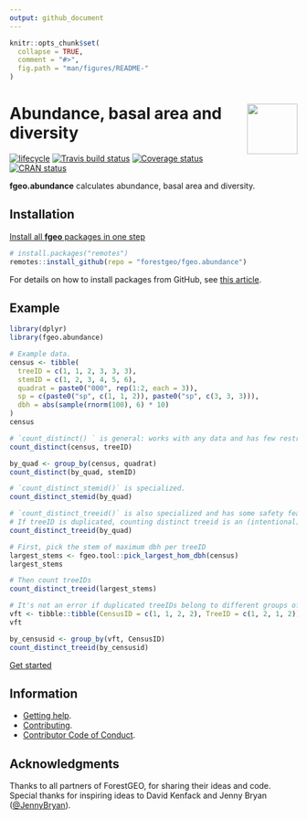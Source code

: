 ```yaml
---
output: github_document
---
```


<!-- README.md is generated from README.Rmd. Please edit that file -->

```r
knitr::opts_chunk$set(
  collapse = TRUE,
  comment = "#>",
  fig.path = "man/figures/README-"
)
```

# <img src="https://i.imgur.com/vTLlhbp.png" align="right" height=88 /> Abundance, basal area and diversity

[![lifecycle](https://img.shields.io/badge/lifecycle-experimental-orange.svg)](https://www.tidyverse.org/lifecycle/#experimental)
[![Travis build status](https://travis-ci.org/forestgeo/fgeo.abundance.svg?branch=master)](https://travis-ci.org/forestgeo/fgeo.abundance)
[![Coverage status](https://codecov.io/gh/forestgeo/fgeo.abundance/branch/master/graph/badge.svg)](https://codecov.io/github/forestgeo/fgeo.abundance?branch=master)
[![CRAN status](http://www.r-pkg.org/badges/version/fgeo.abundance)](https://cran.r-project.org/package=fgeo.abundance)

__fgeo.abundance__ calculates abundance, basal area and diversity.

## Installation

[Install all __fgeo__ packages in one step](https://forestgeo.github.io/fgeo/index.html#installation)

```R
# install.packages("remotes")
remotes::install_github(repo = "forestgeo/fgeo.abundance")
```

For details on how to install packages from GitHub, see [this article](https://goo.gl/dQKEeg).

## Example

```r
library(dplyr)
library(fgeo.abundance)

# Example data.
census <- tibble(
  treeID = c(1, 1, 2, 3, 3, 3),
  stemID = c(1, 2, 3, 4, 5, 6),
  quadrat = paste0("000", rep(1:2, each = 3)),
  sp = c(paste0("sp", c(1, 1, 2)), paste0("sp", c(3, 3, 3))),
  dbh = abs(sample(rnorm(100), 6) * 10)
)
census

# `count_distinct() ` is general: works with any data and has few restrictions.
count_distinct(census, treeID)

by_quad <- group_by(census, quadrat)
count_distinct(by_quad, stemID)

# `count_distinct_stemid()` is specialized.
count_distinct_stemid(by_quad)

# `count_distinct_treeid()` is also specialized and has some safety features.
# If treeID is duplicated, counting distinct treeid is an (intentional) error.
count_distinct_treeid(by_quad)

# First, pick the stem of maximum dbh per treeID
largest_stems <- fgeo.tool::pick_largest_hom_dbh(census)
largest_stems

# Then count treeIDs
count_distinct_treeid(largest_stems)

# It's not an error if duplicated treeIDs belong to different groups of data.
vft <- tibble::tibble(CensusID = c(1, 1, 2, 2), TreeID = c(1, 2, 1, 2))
vft

by_censusid <- group_by(vft, CensusID)
count_distinct_treeid(by_censusid)
```

[Get started](https://forestgeo.github.io/fgeo/articles/fgeo.html)

## Information

* [Getting help](SUPPORT.md).
* [Contributing](CONTRIBUTING.md).
* [Contributor Code of Conduct](CODE_OF_CONDUCT.md).

## Acknowledgments

Thanks to all partners of ForestGEO, for sharing their ideas and code. Special 
thanks for inspiring ideas to David Kenfack and Jenny Bryan ([\@JennyBryan](https://twitter.com/JennyBryan)).
